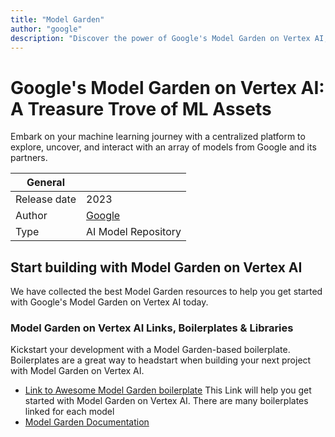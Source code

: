 ```yaml
---
title: "Model Garden"
author: "google"
description: "Discover the power of Google's Model Garden on Vertex AI, a comprehensive hub for exploring, interacting, and implementing a diverse array of AI models to accelerate your ML journey."
---
```


# Google's Model Garden on Vertex AI: A Treasure Trove of ML Assets

Embark on your machine learning journey with a centralized platform to explore, uncover, and interact with an array of models from Google and its partners.

| General  |  |
| --- | --- |
| Release date |  2023 |
| Author | [Google](https://cloud.google.com/vertex-ai)  |(https://github.com/tensorflow/models) |
| Type | AI Model Repository |

## Start building with Model Garden on Vertex AI
We have collected the best Model Garden resources to help you get started with Google's Model Garden on Vertex AI today. 

### Model Garden on Vertex AI Links, Boilerplates & Libraries
Kickstart your development with a Model Garden-based boilerplate. Boilerplates are a great way to headstart when building your next project with Model Garden on Vertex AI.

* [Link to Awesome Model Garden boilerplate](https://console.cloud.google.com/vertex-ai/model-garden) This Link will help you get started with Model Garden on Vertex AI. There are many boilerplates linked for each model
* [Model Garden Documentation](https://cloud.google.com/vertex-ai/docs/start/explore-models)


